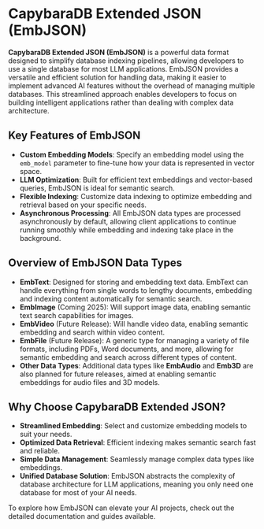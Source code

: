 # CapybaraDB Extended JSON (EmbJSON)

**CapybaraDB Extended JSON (EmbJSON)** is a powerful data format designed to simplify database indexing pipelines, allowing developers to use a single database for most LLM applications. EmbJSON provides a versatile and efficient solution for handling data, making it easier to implement advanced AI features without the overhead of managing multiple databases. This streamlined approach enables developers to focus on building intelligent applications rather than dealing with complex data architecture.

## Key Features of EmbJSON

- **Custom Embedding Models**: Specify an embedding model using the `emb_model` parameter to fine-tune how your data is represented in vector space.
- **LLM Optimization**: Built for efficient text embeddings and vector-based queries, EmbJSON is ideal for semantic search.
- **Flexible Indexing**: Customize data indexing to optimize embedding and retrieval based on your specific needs.
- **Asynchronous Processing**: All EmbJSON data types are processed asynchronously by default, allowing client applications to continue running smoothly while embedding and indexing take place in the background.

## Overview of EmbJSON Data Types

- **EmbText**: Designed for storing and embedding text data. EmbText can handle everything from single words to lengthy documents, embedding and indexing content automatically for semantic search.
- **EmbImage** (Coming 2025): Will support image data, enabling semantic text search capabilities for images.
- **EmbVideo** (Future Release): Will handle video data, enabling semantic embedding and search within video content.
- **EmbFile** (Future Release): A generic type for managing a variety of file formats, including PDFs, Word documents, and more, allowing for semantic embedding and search across different types of content.
- **Other Data Types**: Additional data types like **EmbAudio** and **Emb3D** are also planned for future releases, aimed at enabling semantic embeddings for audio files and 3D models.

## Why Choose CapybaraDB Extended JSON?

- **Streamlined Embedding**: Select and customize embedding models to suit your needs.
- **Optimized Data Retrieval**: Efficient indexing makes semantic search fast and reliable.
- **Simple Data Management**: Seamlessly manage complex data types like embeddings.
- **Unified Database Solution**: EmbJSON abstracts the complexity of database architecture for LLM applications, meaning you only need one database for most of your AI needs.

To explore how EmbJSON can elevate your AI projects, check out the detailed documentation and guides available.